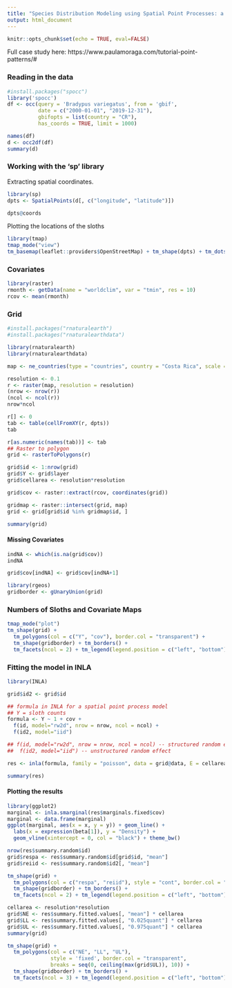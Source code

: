 ```yaml
---
title: "Species Distribution Modeling using Spatial Point Processes: a Case Study of Sloths in Costa Rica"
output: html_document
---
```


```r
knitr::opts_chunk$set(echo = TRUE, eval=FALSE)
```

Full case study here: https://www.paulamoraga.com/tutorial-point-patterns/#

### Reading in the data

```r

#install.packages("spocc")
library('spocc')
df <- occ(query = 'Bradypus variegatus', from = 'gbif',
          date = c("2000-01-01", "2019-12-31"),
          gbifopts = list(country = "CR"),
          has_coords = TRUE, limit = 1000)

names(df)
d <- occ2df(df)
summary(d)

```

### Working with the 'sp' library

Extracting spatial coordinates. 

```r

library(sp)
dpts <- SpatialPoints(d[, c("longitude", "latitude")])

dpts@coords

```

Plotting the locations of the sloths

```r

library(tmap)
tmap_mode("view")
tm_basemap(leaflet::providers$OpenStreetMap) + tm_shape(dpts) + tm_dots()

```


### Covariates 

```r

library(raster)
rmonth <- getData(name = "worldclim", var = "tmin", res = 10)
rcov <- mean(rmonth)

```

### Grid 

```r

#install.packages("rnaturalearth")
#install.packages("rnaturalearthdata")

library(rnaturalearth)
library(rnaturalearthdata)

map <- ne_countries(type = "countries", country = "Costa Rica", scale = "medium")

```

```r

resolution <- 0.1
r <- raster(map, resolution = resolution)
(nrow <- nrow(r))
(ncol <- ncol(r))
nrow*ncol

r[] <- 0
tab <- table(cellFromXY(r, dpts))
tab

r[as.numeric(names(tab))] <- tab
## Raster to polygon
grid <- rasterToPolygons(r)

```

```r

grid$id <- 1:nrow(grid)
grid$Y <- grid$layer
grid$cellarea <- resolution*resolution

grid$cov <- raster::extract(rcov, coordinates(grid))

gridmap <- raster::intersect(grid, map)
grid <- grid[grid$id %in% gridmap$id, ]

summary(grid)
```


#### Missing Covariates

```r

indNA <- which(is.na(grid$cov))
indNA

grid$cov[indNA] <- grid$cov[indNA+1]

library(rgeos)
gridborder <- gUnaryUnion(grid)

```


### Numbers of Sloths and Covariate Maps

```r

tmap_mode("plot")
tm_shape(grid) +
  tm_polygons(col = c("Y", "cov"), border.col = "transparent") +
  tm_shape(gridborder) + tm_borders() +
  tm_facets(ncol = 2) + tm_legend(legend.position = c("left", "bottom"))

```

### Fitting the model in INLA

```r

library(INLA)

grid$id2 <- grid$id

## formula in INLA for a spatial point process model
## Y = sloth counts
formula <- Y ~ 1 + cov +
  f(id, model="rw2d", nrow = nrow, ncol = ncol) +
  f(id2, model="iid")

## f(id, model="rw2d", nrow = nrow, ncol = ncol) -- structured random effect (spatial random effect)
##  f(id2, model="iid") -- unstructured random effect

res <- inla(formula, family = "poisson", data = grid@data, E = cellarea, control.predictor = list(compute = TRUE))

summary(res)
```

#### Plotting the results

```r

library(ggplot2)
marginal <- inla.smarginal(res$marginals.fixed$cov)
marginal <- data.frame(marginal)
ggplot(marginal, aes(x = x, y = y)) + geom_line() +
  labs(x = expression(beta[1]), y = "Density") +
  geom_vline(xintercept = 0, col = "black") + theme_bw()

```

```r

nrow(res$summary.random$id)
grid$respa <- res$summary.random$id[grid$id, "mean"]
grid$reiid <- res$summary.random$id2[, "mean"]

tm_shape(grid) +
  tm_polygons(col = c("respa", "reiid"), style = "cont", border.col = "transparent")  +
  tm_shape(gridborder) + tm_borders() +
  tm_facets(ncol = 2) + tm_legend(legend.position = c("left", "bottom"))

```

```r

cellarea <- resolution*resolution
grid$NE <- res$summary.fitted.values[, "mean"] * cellarea
grid$LL <- res$summary.fitted.values[, "0.025quant"] * cellarea
grid$UL <- res$summary.fitted.values[, "0.975quant"] * cellarea
summary(grid)

```

```r

tm_shape(grid) +
  tm_polygons(col = c("NE", "LL", "UL"),
              style = 'fixed', border.col = "transparent",
              breaks = seq(0, ceiling(max(grid$UL)), 10)) +
  tm_shape(gridborder) + tm_borders() +
  tm_facets(ncol = 3) + tm_legend(legend.position = c("left", "bottom")) 

```